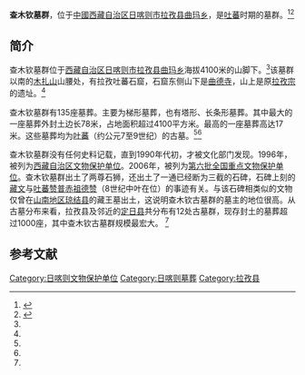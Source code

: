 {{文物保护单位
| 级别 = 全国
| 名称 = 查木钦墓群
| 图片 = 
| 编号 = 6-283
| 分类 = 古墓葬
| 时代 = 唐
| 所在 = {{CHN}}[[西藏自治区|西藏自治区]][[日喀则市|日喀则市]][[拉孜县|拉孜县]]
| 登录 = 2006年
| Cat = 西藏全国重点文物保护单位
}}
'''查木钦墓群'''，位于[[中國|中國]][[西藏自治区|西藏自治区]][[日喀则市|日喀则市]][[拉孜县|拉孜县]][[曲玛乡|曲玛乡]]，是[[吐蕃|吐蕃]]时期的墓群。<ref name=xhw>{{Cite web |url=http://www.xinhuanet.com/chinanews/2005-07/02/content_4557265.htm |title=西藏：千年古墓之谜有待破解，新华网，2005-07-02 |access-date=2013-08-19 |archive-date=2016-08-22 |archive-url=https://web.archive.org/web/20160822185411/http://www.xinhuanet.com/chinanews/2005-07/02/content_4557265.htm |dead-url=no }}</ref><ref name=xzyj>{{Cite web |url=http://www.tibet.cn/periodical/xzyj/2001/02/200706/t20070618_254637.html |title=巴顿珠，西藏地学（综合）旅游资源调查，西藏研究2001年第二期 |access-date=2013-08-19 |archive-date=2016-03-04 |archive-url=https://web.archive.org/web/20160304115300/http://www.tibet.cn/periodical/xzyj/2001/02/200706/t20070618_254637.html |dead-url=no }}</ref>

==简介==
查木钦墓群位于[[西藏自治区|西藏自治区]][[日喀则市|日喀则市]][[拉孜县|拉孜县]][[曲玛乡|曲玛乡]]海拔4100米的山脚下。<ref name=xhw/>该墓群以南的[[木扎山|木扎山]]山腰处，有拉孜吐蕃石窟，石窟东侧山下是[[曲德寺_(拉孜县)|曲德寺]]，山上是原[[拉孜宗|拉孜宗]]的遗址。<ref name=xzyj/>

查木钦墓群有135座墓葬。主要为梯形墓葬，也有塔形、长条形墓葬。其中最大的一座墓葬外封土边长78米，占地面积超过4100平方米。最高的一座墓葬高达17米。这些墓葬均为[[吐蕃|吐蕃]]（约公元7至9世纪）的古墓。<ref name=xhw/><ref name=xzyj/>

查木钦墓群没有任何史料记载，直到1990年代初，才被文化部门发现。1996年，被列为[[西藏自治区文物保护单位|西藏自治区文物保护单位]]。2006年，被列为[[第六批全国重点文物保护单位|第六批全国重点文物保护单位]]。查木钦墓群出土了两尊石狮，还出土了一通已经断为三截的石碑，石碑上刻的[[藏文|藏文]]与[[吐蕃|吐蕃]][[赞普|赞普]][[赤祖德赞|赤祖德赞]]（8世纪中叶在位）的事迹有关。与该石碑相类似的文物仅曾在[[山南地区|山南地区]][[琼结县|琼结县]]的藏王墓出土，这说明查木钦古墓群的墓主的地位很高。从古墓分布来看，拉孜县及邻近的[[定日县|定日县]]共分布有12处古墓群，现存封土的墓葬超过1000座，其中查木钦古墓群规模最宏大。 <ref name=xhw/>

==参考文献==
{{reflist}}

{{西藏全国重点文物保护单位}}
{{日喀则地标}}
[[Category:日喀则文物保护单位|Category:日喀则文物保护单位]]
[[Category:日喀则墓葬|Category:日喀则墓葬]]
[[Category:拉孜县|Category:拉孜县]]